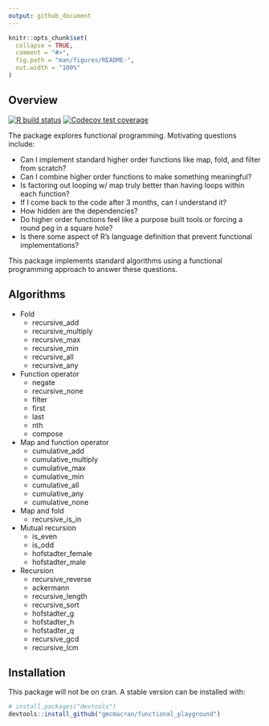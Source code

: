 ```yaml
---
output: github_document
---
```


<!-- README.md is generated from README.Rmd. Please edit that file -->

```r
knitr::opts_chunk$set(
  collapse = TRUE,
  comment = "#>",
  fig.path = "man/figures/README-",
  out.width = "100%"
)
```

## Overview

<!-- badges: start -->
[![R build status](https://github.com/gmcmacran/functional_playground/workflows/R-CMD-check/badge.svg)](https://github.com/gmcmacran/functional_playground/actions)
[![Codecov test coverage](https://codecov.io/gh/gmcmacran/functional_playground/branch/main/graph/badge.svg)](https://codecov.io/gh/gmcmacran/functional_playground?branch=main)
<!-- badges: end -->

The package explores functional programming. Motivating questions include:

* Can I implement standard higher order functions like map, fold, and filter from scratch?
* Can I combine higher order functions to make something meaningful?
* Is factoring out looping w/ map truly better than having loops within each function?
* If I come back to the code after 3 months, can I understand it? 
* How hidden are the dependencies? 
* Do higher order functions feel like a purpose built tools or forcing a round peg in a square hole?
* Is there some aspect of R's language definition that prevent functional implementations?

This package implements standard algorithms using a functional programming approach to answer these questions.

## Algorithms

* Fold
  + recursive_add
  + recursive_multiply
  + recursive_max
  + recursive_min
  + recursive_all
  + recursive_any
* Function operator
  + negate
  + recursive_none
  + filter
  + first
  + last
  + nth
  + compose
* Map and function operator
  + cumulative_add
  + cumulative_multiply
  + cumulative_max
  + cumulative_min
  + cumulative_all
  + cumulative_any
  + cumulative_none
* Map and fold
  + recursive_is_in
* Mutual recursion
  + is_even
  + is_odd
  + hofstadter_female
  + hofstadter_male
* Recursion
  + recursive_reverse
  + ackermann
  + recursive_length
  + recursive_sort
  + hofstadter_g
  + hofstadter_h
  + hofstadter_q
  + recursive_gcd
  + recursive_lcm


## Installation

This package will not be on cran. A stable version can be installed with:

``` r
# install.packages("devtools")
devtools::install_github("gmcmacran/functional_playground")
```
